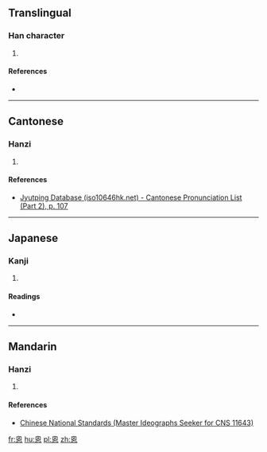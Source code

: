 ==Translingual==

===Han character===
{{Han char|rn=61|rad=心|as=06|sn=10|four=|canj=竹田心 (HWP), XX竹田心 (XXHWP)|ids=⿱[[囟]][[心]]}}

# {{defn|Han|sort=心06}}

====References====
* {{Han ref|kx=0384.200|dkj=10562|dj=0715.030|hdz=42292.010|uh=6056|ud=24662}}

----

==Cantonese==

===Hanzi===
{{yue-hanzi|jyut=[[si1]]|y=si1}}

# {{defn|lang=yue|sort=心06}}

====References====
* [http://www.iso10646hk.net/jp/document/download.jsp Jyutping Database (iso10646hk.net) - Cantonese Pronunciation List (Part 2), p. 107]

----

==Japanese==

===Kanji===
{{ja-kanji|grade=|rs=心06}}

# {{defn|lang=ja|sort=心06}}

====Readings====
* {{ja-readings|on=[[し]] (shi)|kun=[[おもおう]] (omoou), [[おもえらく]] (omoeraku), [[おぼす]] (obosu)}}

----

==Mandarin==

===Hanzi===
{{cmn-hanzi|pin=[[sī]] ([[si1]]), [[sì]] (si4), [[sāi]] (sai1)|wg=ssu<sup>1</sup>, ssu<sup>4</sup>, sai<sup>1</sup>}}

# {{defn|lang=cmn|sort=心06}}

====References====
*[http://www.cns11643.gov.tw/AIDB/query_general_view.do?page=3&code=307E Chinese National Standards (Master Ideographs Seeker for CNS 11643)]

[[fr:恖]]
[[hu:恖]]
[[pl:恖]]
[[zh:恖]]